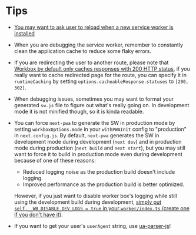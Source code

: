 # Tips

- [You may want to ask user to reload when a new service worker is installed](https://github.com/DuCanhGH/next-pwa/tree/master/examples/lifecycle/pages/index.tsx#L20-L41)

- When you are debugging the service worker, remember to constantly clean the application cache to reduce some flaky errors.

- If you are redirecting the user to another route, please note that [Workbox by default only caches responses with 200 HTTP
  status](https://developer.chrome.com/docs/workbox/modules/workbox-cacheable-response#what_are_the_defaults), if you really want to cache redirected page for the route, you can specify it in `runtimeCaching` by setting `options.cacheableResponse.statuses` to `[200, 302]`.

- When debugging issues, sometimes you may want to format your generated `sw.js` file to figure out what's really going on.
  In development mode it is not minified though, so it is kinda readable.

- You can force `next-pwa` to generate the SW in production mode by setting `workboxOptions.mode` in your `withPWAInit` config
  to "production" in `next.config.js`. By default, `next-pwa` generates the SW in development mode during development (`next dev`)
  and in production mode during production (`next build` and `next start`), but you may still want to force it to build in production
  mode even during development because of one of these reasons:

  - Reduced logging noise as the production build doesn't include logging.
  - Improved performance as the production build is better optimized.

  However, if you just want to disable worker box's logging while still using the development build during development,
  [simply put `self.__WB_DISABLE_DEV_LOGS = true` in your `worker/index.ts` (create one if you don't have it)](https://github.com/DuCanhGH/next-pwa/tree/master/examples/custom-worker/worker/index.ts#L7-L10).

- If you want to get your user's `userAgent` string, use [ua-parser-js](https://www.npmjs.com/package/ua-parser-js)!
